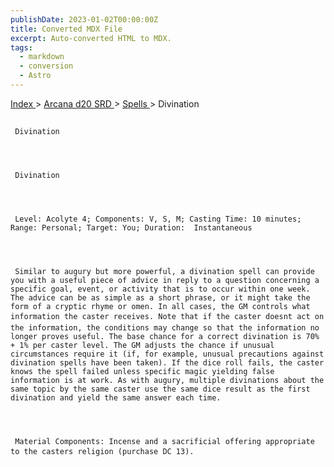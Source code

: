 ```yaml
---
publishDate: 2023-01-02T00:00:00Z
title: Converted MDX File
excerpt: Auto-converted HTML to MDX.
tags:
  - markdown
  - conversion
  - Astro
---
```


[
Index
](-index) >
[
Arcana d20 SRD
](arcana-d20-srd-index) >
[
Spells
](arcana-d20-srd-spells-index) > Divination

##

     Divination




     Divination




     Level: Acolyte 4; Components: V, S, M; Casting Time: 10 minutes; Range: Personal; Target: You; Duration:  Instantaneous




     Similar to augury but more powerful, a divination spell can provide you with a useful piece of advice in reply to a question concerning a specific goal, event, or activity that is to occur within one week. The advice can be as simple as a short phrase, or it might take the form of a cryptic rhyme or omen. In all cases, the GM controls what information the caster receives. Note that if the caster doesnt act on the information, the conditions may change so that the information no longer proves useful. The base chance for a correct divination is 70% + 1% per caster level. The GM adjusts the chance if unusual circumstances require it (if, for example, unusual precautions against divination spells have been taken). If the dice roll fails, the caster knows the spell failed unless specific magic yielding false information is at work. As with augury, multiple divinations about the same topic by the same caster use the same dice result as the first divination and yield the same answer each time.




     Material Components: Incense and a sacrificial offering appropriate to the casters religion (purchase DC 13).
